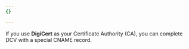 ```yaml
---
{}

---
```


If you use **DigiCert** as your Certificate Authority (CA), you can complete DCV with a special CNAME record.
